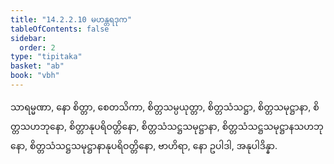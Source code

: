 ```yaml
---
title: "14.2.2.10 မဟန္တရဒုက"
tableOfContents: false
sidebar:
  order: 2
type: "tipitaka"
basket: "ab"
book: "vbh"
---
```



<DynamicBreadcrumb />

<Paragraph number="2114" book="vbh">
သာရမ္မဏာ, နော စိတ္တာ, စေတသိကာ, စိတ္တသမ္ပယုတ္တာ, စိတ္တသံသဋ္ဌာ, စိတ္တသမုဋ္ဌာနာ, စိတ္တသဟဘုနော, စိတ္တာနုပရိဝတ္တိနော, စိတ္တသံသဋ္ဌသမုဋ္ဌာနာ, စိတ္တသံသဋ္ဌသမုဋ္ဌာနသဟဘုနော, စိတ္တသံသဋ္ဌသမုဋ္ဌာနာနုပရိဝတ္တိနော, ဗာဟိရာ, နော ဥပါဒါ, အနုပါဒိန္နာ.
</Paragraph>